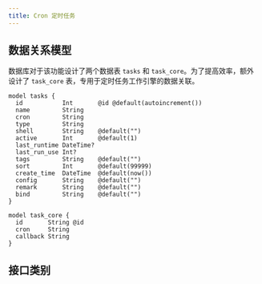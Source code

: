 ```yaml
---
title: Cron 定时任务
---
```


## 数据关系模型

数据库对于该功能设计了两个数据表 `tasks` 和 `task_core`。为了提高效率，额外设计了 `task_core` 表，专用于定时任务工作引擎的数据关联。

```prisma
model tasks {
  id           Int       @id @default(autoincrement())
  name         String
  cron         String
  type         String
  shell        String    @default("")
  active       Int       @default(1)
  last_runtime DateTime?
  last_run_use Int?
  tags         String    @default("")
  sort         Int       @default(99999)
  create_time  DateTime  @default(now())
  config       String    @default("")
  remark       String    @default("")
  bind         String    @default("")
}

model task_core {
  id       String @id
  cron     String
  callback String
}
```

## 接口类别


<DocCardList />